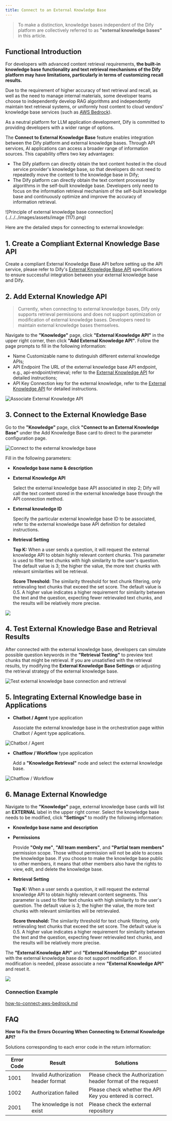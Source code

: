 ```yaml
---
title: Connect to an External Knowledge Base
---
```


> To make a distinction, knowledge bases independent of the Dify platform are collectively referred to as **"external knowledge bases"** in this article.

## Functional Introduction

For developers with advanced content retrieval requirements, **the built-in knowledge base functionality and text retrieval mechanisms of the Dify platform may have limitations, particularly in terms of customizing recall results.**

Due to the requirement of higher accuracy of text retrieval and recall, as well as the need to manage internal materials, some developer teams choose to independently develop RAG algorithms and independently maintain text retrieval systems, or uniformly host content to cloud vendors' knowledge base services (such as [AWS Bedrock](https://aws.amazon.com/bedrock/)).

As a neutral platform for LLM application development, Dify is committed to providing developers with a wider range of options.

The **Connect to External Knowledge Base** feature enables integration between the Dify platform and external knowledge bases. Through API services, AI applications can access a broader range of information sources. This capability offers two key advantages:

* The Dify platform can directly obtain the text content hosted in the cloud service provider's knowledge base, so that developers do not need to repeatedly move the content to the knowledge base in Dify;
* The Dify platform can directly obtain the text content processed by algorithms in the self-built knowledge base. Developers only need to focus on the information retrieval mechanism of the self-built knowledge base and continuously optimize and improve the accuracy of information retrieval.

![Principle of external knowledge base connection](../../../images/assets/image (117).png)

Here are the detailed steps for connecting to external knowledge:

## 1. Create a Compliant External Knowledge Base API

Create a compliant External Knowledge Base API before setting up the API service, please refer to Dify's [External Knowledge Base API](external-knowledge-api-documentation.md) specifications to ensure successful integration between your external knowledge base and Dify.

## 2. Add External Knowledge API

> Currently, when connecting to external knowledge bases, Dify only supports retrieval permissions and does not support optimization or modification of external knowledge bases. Developers need to maintain external knowledge bases themselves.

Navigate to the **"Knowledge"** page, click **"External Knowledge API"** in the upper right corner, then click **"Add External Knowledge API"**. Follow the page prompts to fill in the following information:

* Name Customizable name to distinguish different external knowledge APIs;
* API Endpoint The URL of the external knowledge base API endpoint, e.g., api-endpoint/retrieval; refer to the [External Knowledge API](external-knowledge-api-documentation.md) for detailed instructions;
* API Key Connection key for the external knowledge, refer to the [External Knowledge API](external-knowledge-api-documentation.md) for detailed instructions.

![Associate External Knowledge API](../../../../img/connect-kb-1-en.png)

## 3. Connect to the External Knowledge Base

Go to the **"Knowledge"** page, click **"Connect to an External Knowledge Base"** under the Add Knowledge Base card to direct to the parameter configuration page.

![Connect to the external knowledge base](../../../../img/connect-kb-2-en.png)

Fill in the following parameters:

* **Knowledge base name & description**
*   **External Knowledge API**

    Select the external knowledge base API associated in step 2; Dify will call the text content stored in the external knowledge base through the API connection method.
*   **External knowledge ID**

    Specify the particular external knowledge base ID to be associated, refer to the external knowledge base API definition for detailed instructions.
*   **Retrieval Setting**

    **Top K:** When a user sends a question, it will request the external knowledge API to obtain highly relevant content chunks. This parameter is used to filter text chunks with high similarity to the user's question. The default value is 3; the higher the value, the more text chunks with relevant similarities will be retrieval.

    **Score Threshold:** The similarity threshold for text chunk filtering, only retrievaling text chunks that exceed the set score. The default value is 0.5. A higher value indicates a higher requirement for similarity between the text and the question, expecting fewer retrievaled text chunks, and the results will be relatively more precise.

![](../../../../img/connect-kb-3-en.webp)

## 4. Test External Knowledge Base and Retrieval Results

After connected with the external knowledge base, developers can simulate possible question keywords in the **"Retrieval Testing"** to preview text chunks that might be retrieval. If you are unsatisfied with the retrieval results, try modifying the **External Knowledge Base Settings** or adjusting the retrieval strategy of the external knowledge base.

![Test external knowledge base connection and retrieval](../../../../img/connect-kb-4-en.png)

## 5. Integrating External Knowledge base in Applications

*   **Chatbot / Agent** type application

    Associate the external knowledge base in the orchestration page within Chatbot / Agent type applications.

![Chatbot / Agent](../../../../img/connect-kb-5-en.png)

*   **Chatflow / Workflow** type application

    Add a **"Knowledge Retrieval"** node and select the external knowledge base.

![Chatflow / Workflow](../../../../img/connect-kb-6-en.png)

## 6. Manage External Knowledge

Navigate to the **"Knowledge"** page, external knowledge base cards will list an **EXTERNAL** label in the upper right corner. Select the knowledge base needs to be modified, click **"Settings"** to modify the following information:

* **Knowledge base name and description**
*   **Permissions**

    Provide **"Only me"**, **"All team members"**, and **"Partial team members"** permission scope. Those without permission will not be able to access the knowledge base. If you choose to make the knowledge base public to other members, it means that other members also have the rights to view, edit, and delete the knowledge base.
*   **Retrieval Setting**

    **Top K:** When a user sends a question, it will request the external knowledge API to obtain highly relevant content segments. This parameter is used to filter text chunks with high similarity to the user's question. The default value is 3; the higher the value, the more text chunks with relevant similarities will be retrievaled.

    **Score threshold:** The similarity threshold for text chunk filtering, only retrievaling text chunks that exceed the set score. The default value is 0.5. A higher value indicates a higher requirement for similarity between the text and the question, expecting fewer retrievaled text chunks, and the results will be relatively more precise.

The **"External Knowledge API"** and **"External Knowledge ID"** associated with the external knowledge base do not support modification. If modification is needed, please associate a new **"External Knowledge API"** and reset it.

![](../../../../img/connect-kb-7-en.webp)

### Connection Example

[how-to-connect-aws-bedrock.md](../../learn-more/use-cases/how-to-connect-aws-bedrock.md "mention")

## FAQ

**How to Fix the Errors Occurring When Connecting to External Knowledge API?**

Solutions corresponding to each error code in the return information:

| Error Code | Result                              | Solutions                                                   |
| ---------- | ----------------------------------- | ----------------------------------------------------------- |
| 1001       | Invalid Authorization header format | Please check the Authorization header format of the request |
| 1002       | Authorization failed                | Please check whether the API Key you entered is correct.    |
| 2001       | The knowledge is not exist          | Please check the external repository                        |
